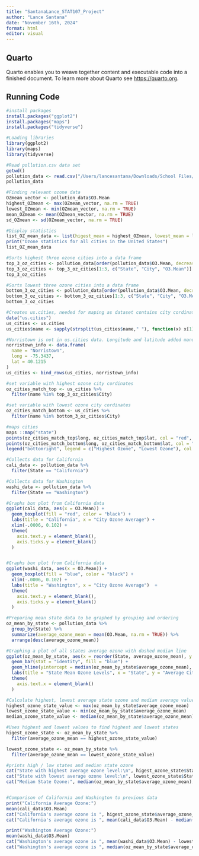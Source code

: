 ```yaml
---
title: "SantanaLance_STAT107_Project"
author: "Lance Santana"
date: "November 16th, 2024"
format: html
editor: visual
---
```


## Quarto

Quarto enables you to weave together content and executable code into a finished document. To learn more about Quarto see <https://quarto.org>.

## Running Code

```r
#install packages
install.packages("ggplot2")
install.packages("maps")
install.packages("tidyverse")
```

```r
#Loading libraries
library(ggplot2)
library(maps)
library(tidyverse)
```

```r
#Read pollution.csv data set
getwd()
pollution_data <- read.csv("/Users/lancesantana/Downloads/School Files/Active Files/STAT_107 Files/STAT_107_Git_Files/Stats107_Project/pollution_2000_2023.csv")
pollution_data
```

```r
#Finding relevant ozone data
OZmean_vector <- pollution_data$O3.Mean
highest_OZmean <- max(OZmean_vector, na.rm = TRUE)
lowest_OZmean <- min(OZmean_vector, na.rm = TRUE)
mean_OZmean <- mean(OZmean_vector, na.rm = TRUE)
sd_OZmean <- sd(OZmean_vector, na.rm = TRUE)

#Display statistics
list_OZ_mean_data <- list(higest_mean = highest_OZmean, lowest_mean = lowest_OZmean, mean_mean = mean_OZmean, sd = sd_OZmean)
print("Ozone statistics for all cities in the United States")
list_OZ_mean_data
```

```r
#Sorts highest three ozone cities into a data frame
top_3_oz_cities <- pollution_data[order(pollution_data$O3.Mean, decreasing = TRUE),]
top_3_oz_cities <- top_3_oz_cities[1:3, c("State", "City", "O3.Mean")]
top_3_oz_cities

#Sorts lowest three ozone cities into a data frame
bottom_3_oz_cities <- pollution_data[order(pollution_data$O3.Mean, decreasing = FALSE),]
bottom_3_oz_cities <- bottom_3_oz_cities[1:3, c("State", "City", "O3.Mean")]
bottom_3_oz_cities
```

```r
#Creates us.cities, needed for maping as dataset contains city cordinates
data("us.cities")
us_cities <- us.cities
us_cities$name <- sapply(strsplit(us_cities$name," "), function(x) x[1])

#Norristown is not in us.cities data. Longitude and latitude added manually
norristown_info <- data.frame(
  name = "Norristown",
  long = -75.3437,
  lat = 40.1215 
)
us_cities <- bind_rows(us_cities, norristown_info)

#set variable with highest ozone city cordinates
oz_cities_match_top <- us_cities %>%
  filter(name %in% top_3_oz_cities$City)

#set variable with lowest ozone city cordinates
oz_cities_match_bottom <- us_cities %>%
  filter(name %in% bottom_3_oz_cities$City)

#maps cities 
maps ::map("state")
points(oz_cities_match_top$long, oz_cities_match_top$lat, col = "red", pch = 7)
points(oz_cities_match_bottom$long, oz_cities_match_bottom$lat, col = "blue", pch = 7)
legend("bottomright", legend = c("Highest Ozone", "Lowest Ozone"), col = c("red", "blue"), pch = c(7, 7), title = "Legend")


```

```r
#Collects data for California
cali_data <- pollution_data %>%
  filter(State == "California")

#Collects data for Washington
washi_data <- pollution_data %>%
  filter(State == "Washington")

#Graphs box plot from California data
ggplot(cali_data, aes(x = O3.Mean)) +
  geom_boxplot(fill = "red", color = "black") + 
  labs(title = "California", x = "City Ozone Average") +
  xlim(-.0006, 0.102) +
  theme(
    axis.text.y = element_blank(),
    axis.ticks.y = element_blank()
  )


#Graphs box plot from California data
ggplot(washi_data, aes(x = O3.Mean)) +
  geom_boxplot(fill = "blue", color = "black") +
  xlim(-.0006, 0.102) +
  labs(title = "Washington", x = "City Ozone Average")  +
  theme(
    axis.text.y = element_blank(),
    axis.ticks.y = element_blank()
  )

```

```r
#Preparing mean state data to be graphed by grouping and ordering
oz_mean_by_state <- pollution_data %>%
  group_by(State) %>%
  summarize(average_ozone_mean = mean(O3.Mean, na.rm = TRUE)) %>%
  arrange(desc(average_ozone_mean))

#Graphing a plot of all states average ozone with dashed median line
ggplot(oz_mean_by_state, aes(x = reorder(State, average_ozone_mean), y = average_ozone_mean)) +
  geom_bar(stat = "identity", fill = "blue") +
  geom_hline(yintercept = median(oz_mean_by_state$average_ozone_mean), color = "red", linetype = "dashed", size = 1) +
  labs(title = "State Mean Ozone Levels", x = "State", y = "Average City Ozone") +
  theme(
    axis.text.x = element_blank()
  )

#Calculate highest, lowest average state ozone and median average value
highest_ozone_state_value <- max(oz_mean_by_state$average_ozone_mean)
lowest_ozone_state_value <- min(oz_mean_by_state$average_ozone_mean)
median_ozone_state_value <- median(oz_mean_by_state$average_ozone_mean)

#Uses highest and lowest values to find highest and lowest states
higest_ozone_state <- oz_mean_by_state %>%
  filter(average_ozone_mean == highest_ozone_state_value)

lowest_ozone_state <- oz_mean_by_state %>%
  filter(average_ozone_mean == lowest_ozone_state_value)

#prints high / low states and median state ozone 
cat("State with highest average ozone level:\n", higest_ozone_state$State, higest_ozone_state$average_ozone_mean,"\n\n") 
cat("State with lowest average ozone level:\n", lowest_ozone_state$State, lowest_ozone_state$average_ozone_mean,"\n\n") 
cat("Median State Ozone:", median(oz_mean_by_state$average_ozone_mean),"\n\n")


#Comparison of California and Washington to previous data
print("California Average Ozone:")
mean(cali_data$O3.Mean)
cat("California's average ozone is ", higest_ozone_state$average_ozone_mean - mean(cali_data$O3.Mean), " below the highest state average\n")
cat("California's average ozone is ", mean(cali_data$O3.Mean) - median(oz_mean_by_state$average_ozone_mean), " above the median\n\n")

print("Washington Average Ozone:")
mean(washi_data$O3.Mean)
cat("Washington's average ozone is ", mean(washi_data$O3.Mean) - lowest_ozone_state$average_ozone_mean, " above the lowest state average\n")
cat("Washington's average ozone is ", median(oz_mean_by_state$average_ozone_mean) - mean(washi_data$O3.Mean), " below the median\n\n")
```
